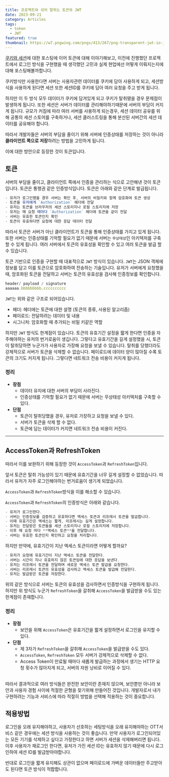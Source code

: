 ```yaml
---
title: 프로젝트와 섞어 말하는 토큰와 JWT
date: 2023-09-21
category: Articles
tags:
  - token
  - JWT
featured: true
thumbnail: https://w7.pngwing.com/pngs/413/267/png-transparent-jwt-io-json-web-token-hd-logo.png
---
```


[쿠키와 세션](/articles/Cookie-Session)에 대한 포스팅에 이어 토큰에 대해 이야기해보고,
이전에 진행했던 프로젝트에서 로그인 방식을 구현했을 때 생각했던 고민과
실제 현업에선 어떻게 이뤄지는지에 대해 포스팅해볼까합니다.

쿠키방식만 사용한다면 서버는 사용자관련 데이터를 쿠키에 담아 사용하게 되고,
세션방식을 사용하게 된다면 세션 또한 세션ID를 쿠키에 담아 여러 요청을 주고 받게 됩니다.

하지만 이 두 방식 모두 데이터가 쿠키에 담겨있게 되고 쿠키가 탈취됐을 경우 문제점이 발생하게 됩니다.
또한 세션은 서버가 데이터를 관리해야하기때문에 서버의 부담이 커지게 됩니다. 규모가 커짐에 따라 여러 서버를 사용하게 되는경우, 세션 데이터 공유를 위해 공통의 세션 스토어를 구축하거나, 세션 클러스트링을 통해 분산된 서버간의 세션 데이터를 공유해야 합니다.

따라서 개발자들은 서버의 부담을 줄이기 위해 서버에 인증상태를 저장하는 것이 아니라 **클라이언트 쪽으로 저장**하려는 방법을 고민하게 됩니다.

이에 대한 방안으로 등장한 것이 토큰입니다.

## 토큰

서버의 부담을 줄이고, 클라이언트 쪽에서 인증을 관리하는 식으로 고안해낸 것이 토큰입니다.
토큰은 통행권 같은 인증방식입니다. 토큰은 아래와 같은 단계로 발급됩니다.
```js
- 유저가 로그인했을 경우 서버는 확인 후, 서버의 비밀키와 함께 암호화여 토큰 생성
- 토큰을 유저에게 `Authorization` 헤더에 전달
- 유저는 토큰을 브라우저의 세션 스토리지나 로컬 스토리지에 저장
- 유저는 매 요청 때마다 `Authorization` 헤더에 토큰을 같이 전달
- 서버는 유효한 토큰인지 확인
- 토큰이 유효하다면 요청에 대한 응답 데이터 전달
```

따라서 토큰은 서버가 아닌 클라이언트가 토큰을 통해 인증상태를 가지고 있게 됩니다.
또한 서버는 인증상태를 기억할 필요가 없기 때문에 서버는 `무상태성`인 아키텍처를 구축할 수 있게 됩니다.
여러 서버에서 토큰의 유효성을 확인할 수 있고 여러 토큰을 발급 할 수 있습니다.

토큰 기반으로 인증을 구현할 때 대표적으로 `JWT` 방식이 있습니다.
`JWT`는 JSON 객체에 정보를 담고 이를 토큰으로 암호화하여 전송하는 기술입니다.
유저가 서버에게 요청했을 때, 암호화된 토큰을 전달하고 서버는 토큰의 유효성을 검사해 인증정보를 확인합니다.
<br />

```javascript
header/ payload / signature
aaaaaa.bbbbbbbbb.cccccccccc
```

`JWT`는 위와 같은 구조로 되어있습니다.
- 헤더: 헤더에는 토큰에 대한 설명 (토큰의 종류, 사용된 알고리즘)
- 페이로드: 전달하려는 데이터 및 내용
- 시그니처: 암호화할 때 추가되는 비밀 키같은 역할

하지만 `JWT` 방식도 한계점이 있습니다.
토큰의 유효기간 설정을 짧게 한다면 인증을 자주해야하는 유저의 번거로움이 생깁니다.
그렇다고 유효기간을 길게 설정했을 시, 토큰이 탈취당하면 누군가가 사용자로 가장해 요청을 보낼 수 있습니다.
탈취를 당했더라도 강제적으로 서버가 토큰을 삭제할 수 없습니다.
페이로드에 데이터 양이 많아질 수록 토큰의 크기도 커지게 됩니다. 그렇다면 네트워크 전송 비용이 커지게 됩니다.
<br />

### 정리
- **장점**
  - 데이터 유지에 대한 서버의 부담이 사라진다.
  - 인증상태를 기억할 필요가 없기 때문에 서버는 무상태성 아키텍처를 구축할 수 있다.
- **단점**
  - 토큰이 탈취당했을 경우, 유저로 가장하고 요청을 보낼 수 있다.
  - 서버가 토큰을 삭제 할 수 없다.
  - 토큰에 담는 데이터가 커지면 네트워크 전송 비용이 커진다.

---

## AccessToken과 RefreshToken
따라서 이를 보완하기 위해 등장한 것이 `AccessToken`과 `RefreshToken`입니다.

앞서 토큰은 탈취 가능성이 있기 때문에 유효기간을 너무 길게 설정할 수 없었습니다.
따라서 유저가 자주 로그인해야하는 번거로움이 생기게 되었습니다.

`AccessToken`과 `RefreshToken`방식을 이를 해소할 수 있습니다.

`AccessToken`과 `RefreshToken`의 인증방식은 아래와 같습니다.

```js
- 유저가 로그인한다.
- 서버는 인증정보를 검증하고 유효하다면 액세스 토큰과 리프레시 토큰을 발급합니다.
- 이때 유효기간은 액세스는 짧게, 리프레시는 길게 설정합니다.
- 유저는 전달받은 토큰들을 세션 스토리지나 로컬 스토리지에 저장합니다.
- 이후 매 요청 마다 **액세스 토큰**을 전달합니다.
- 서버는 유효한 토큰인지 확인하고 요청을 처리합니다.
```

하지만 만약에, 유효기간이 지난 액세스 토큰이라면 어떻게 할까요?
```js
- 유저가 요청에 유효기간이 지난 액세스 토큰을 전달한다.
- 서버는 시간이 지나 유효하지 않은 토큰임에 대한 응답을 보낸다.
- 유저는 리프레시 토큰을 전달하며 새로운 액세스 토큰 발급을 요청한다.
- 서버는 리프레시 토큰의 유효성을 검사하고 액세스 토큰을 발급해 전달한다.
- 유저는 발급받은 토큰을 저장한다.
```

위의 같은 방식으로 서버는 토큰의 유효성을 검사하면서 인증방식을 구현하게 됩니다.
하지만 위 방식도 누군가 `RefreshToken`을 갈취해 `AccessToken`을 발급받을 수도 있는 한계점이 존재합니다.

### 정리
- **장점**
  - 보안을 위해 `AccessToken`은 유효기간을 짧게 설정하면서 로그인을 유지할 수 있다.
- **단점**
  - 제 3자가 `RefreshToken`을 갈취해 `AccessToken`을 발급받을 수도 있다.
  - `AccessToken`, `RefreshToken` 모두 서버가 강제적으로 삭제할 수 없다.
  - Access Token이 만료될 때마다 새롭게 발급하는 과정에서 생기는 HTTP 요청 횟수가 많아지게 되고, 서버의 자원 낭비로 이어질 수 있다.

<br />
따라서 결과적으로 여러 방식들은 완전한 보안이란 존재치 않으며,
보안뿐만 아니라 보안과 사용자 경험 사이에 적절한 균형을 찾기위해 만들어진 것입니다.
개발자로서 내가 구현하려는 기능과 서비스에 따라 적절히 방법을 선택해 적용하는 것이 중요합니다.


## 적용방법
로그인을 오래 유지해야하고, 사용자가 선호하는 세팅방식을 오래 유지해야하는 OTT서비스 같은 경우에는 세션 방식을 사용하는 것이 좋습니다.
만약 사용자가 로그인되어있는 모든 기기를 삭제하고 싶다고 가정한다고 하면 서버가 세션을 삭제해버리면 됩니다.
이후 사용자가 재로그인 한다면, 유저가 가진 세션 ID는 유효하지 않기 때문에 다시 로그인하여 세션 ID를 발급받아야합니다.

반대로 로그인을 짧게 유지해도 상관이 없으며 페이로드에 가벼운 데이터들만 주고받아도 된다면 토큰 방식이 적합합니다.
